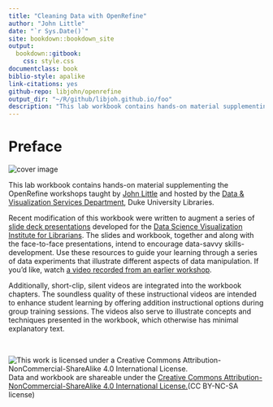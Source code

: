 ```yaml
---
title: "Cleaning Data with OpenRefine"
author: "John Little"
date: "`r Sys.Date()`"
site: bookdown::bookdown_site
output: 
  bookdown::gitbook:
    css: style.css
documentclass: book
biblio-style: apalike
link-citations: yes
github-repo: libjohn/openrefine  
output_dir: "~/R/github/libjoh.github.io/foo"  
description: "This lab workbook contains hands-on material supplementing the OpenRefine workshops"
---
```

<!-- render_book("index.Rmd") -->
<!-- gitbook(css="style.css") --> 
<!-- another option to render might be... -->
<!-- render_book("index.Rmd", output_format = NULL, clean = TRUE, 
  envir = parent.frame(), clean_envir = !interactive(), 
  output_dir = NULL, new_session = NA, preview = FALSE, 
  encoding = "UTF-8") -->

# Preface {-}

<img src="images/data-cleaning.png" alt="cover image" class="center" /> 


This lab workbook contains hands-on material supplementing the OpenRefine workshops taught by [John Little](https://johnlittle.info/) and hosted by the [Data & Visualization Services Department](https://library.duke.edu/data/), Duke University Libraries. 

Recent modification of this workbook were written to augment a series of [slide deck presentations](https://johnlittle.info/dsvil2018/) developed for the [Data Science Visualization Institute for Librarians](https://www.lib.ncsu.edu/data-science-and-visualization-institute).  The slides and workbook, together and along with the face-to-face presentations, intend to encourage data-savvy skills-development.  Use these resources to guide your learning through a series of data experiments that illustrate different aspects of data manipulation.  If you'd like, watch [a video recorded from an earlier workshop](preamble.html#workshop-video).

Additionally, short-clip, silent videos are integrated into the workbook chapters.  The soundless quality of these instructional videos are intended to enhance student learning by offering addition instructional options during group training sessions.  The videos also serve to illustrate concepts and techniques presented in the workbook, which otherwise has minimal explanatory text.

&nbsp;  

![This work is licensed under a Creative Commons Attribution-NonCommercial-ShareAlike 4.0 International License.](https://licensebuttons.net/l/by-nc-sa/4.0/88x31.png "This work is licensed under a Creative Commons Attribution-NonCommercial-ShareAlike 4.0 International License")  Data and workbook are shareable under the [Creative Commons Attribution-NonCommercial-ShareAlike 4.0 International License.](https://creativecommons.org/licenses/by-nc-sa/4.0/)(CC BY-NC-SA license)
